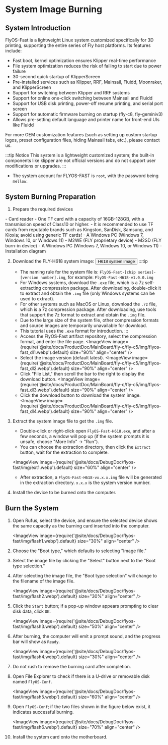 


# System Image Burning

## System Introduction
FlyOS-Fast is a lightweight Linux system customized specifically for 3D printing, supporting the entire series of Fly host platforms. Its features include:

- Fast boot, kernel optimization ensures Klipper real-time performance
- File system optimization reduces the risk of failing to start due to power failure
- 30-second quick startup of KlipperScreen
- Pre-installed services such as Klipper, RRF, Mainsail, Fluidd, Moonraker, and KlipperScreen
- Support for switching between Klipper and RRF systems
- Support for online one-click switching between Mainsail and Fluidd
- Support for USB disk printing, power-off resume printing, and serial port screen
- Support for automatic firmware burning on startup (fly-c8, fly-geminiv3)
- Allows pre-setting default language and printer name for front-end UIs like Fluidd

For more OEM customization features (such as setting up custom startup logos, preset configuration files, hiding Mainsail tabs, etc.), please contact us.

:::tip Notice
This system is a lightweight customized system; the built-in components like klipper are not official versions and do not support user modifications or upgrades.
:::

- The system account for FLYOS-FAST is `root`, with the password being `mellow`.


## System Burning Preparation

1. Prepare the required devices

<Tabs>
    <TabItem value="usb" label="If using a TF card to boot the system, prepare the following devices" default>
        - Card reader
        - One TF card with a capacity of 16GB-128GB, with a transmission speed of Class10 or higher.
        - It is recommended to use TF cards from reputable brands such as Kingston, SanDisk, Samsung, and Kioxia; avoid using generic TF cards!
        - A Windows PC (Windows 7, Windows 10, or Windows 11)
    </TabItem>
    <TabItem value="can" label="If using M2WE to boot the system, prepare the following devices">
        - M2WE (FLY proprietary device)
        - M2SD (FLY burn-in device)
        - A Windows PC (Windows 7, Windows 10, or Windows 11)
        - Installation diagram
            <ImageView image={require('@site/docs/General/fly-os/img/m2sd/m2sd-1.webp').default} size="90%" align="center" />
    </TabItem>
</Tabs>

2. Download the FLY-H618 system image: <Button variant="contained" disableElevation component="a" rel="noopener" href="https://g-ofpa1390.coding.net/public-artifacts/3D-Printers/flyos-fast/packages">H618 system image</Button>
    :::tip
    - The naming rule for the system file is: `FlyOS-Fast-[chip series]-[version number].img`, for example: `FlyOS-Fast-H618-v1.0.0.img`
    - For Windows systems, download the `.exe` file, which is a 7z self-extracting compression package. After downloading, double-click it to extract and obtain the `.img` file (only Windows systems can be used to extract).
    - For other systems such as MacOS or Linux, download the `.7z` file, which is a 7z compression package. After downloading, use tools that support the 7z format to extract and obtain the `.img` file.
    - Due to the large size of the system file, other compression formats and source images are temporarily unavailable for download.
    - This tutorial uses the `.exe` format for introduction.
    :::
    - Access the FlyOS-Fast artifact repository, select the compression format, and enter the file page.
    <ImageView image={require('@site/docs/ProductDoc/MainBoard/fly-c/fly-c5/img/flyos-fast_dl1.webp').default} size="90%" align="center" />
    - Select the image version (default latest).
    <ImageView image={require('@site/docs/ProductDoc/MainBoard/fly-c/fly-c5/img/flyos-fast_dl2.webp').default} size="90%" align="center" />
    - Click "File List," then scroll the bar to the right to display the download button.
    <ImageView image={require('@site/docs/ProductDoc/MainBoard/fly-c/fly-c5/img/flyos-fast_dl3.webp').default} size="90%" align="center" />
    - Click the download button to download the system image.
    <ImageView image={require('@site/docs/ProductDoc/MainBoard/fly-c/fly-c5/img/flyos-fast_dl4.webp').default} size="90%" align="center" />


3. Extract the system image file to get the `.img` file.
    - Double-click or right-click open `FlyOS-Fast-H618.exe`, and after a few seconds, a window will pop up (if the system prompts it is unsafe, choose "More Info" -> "Run").
    - You can choose the extraction directory, then click the `Extract` button, wait for the extraction to complete.
    
    <ImageView image={require('@site/docs/DebugDoc/flyos-fast/img/ext1.webp').default} size="60%" align="center" />

    - After extraction, a `FlyOS-Fast-H618-vx.x.x.img` file will be generated in the extraction directory. `x.x.x` is the system version number.


4. Install the device to be burned onto the computer.


## Burn the System

1. Open Rufus, select the device, and ensure the selected device shows the same capacity as the burning card inserted into the computer.

    <ImageView image={require('@site/docs/DebugDoc/flyos-fast/img/flash1.webp').default} size="30%" align="center" />

2. Choose the "Boot type," which defaults to selecting "Image file."
3. Select the image file by clicking the "Select" button next to the "Boot type selection."
4. After selecting the image file, the "Boot type selection" will change to the filename of the image file.

    <ImageView image={require('@site/docs/DebugDoc/flyos-fast/img/flash2.webp').default} size="30%" align="center" />

5. Click the `Start` button; if a pop-up window appears prompting to clear disk data, click `OK`.

    <ImageView image={require('@site/docs/DebugDoc/flyos-fast/img/flash3.webp').default} size="50%" align="center" />

6. After burning, the computer will emit a prompt sound, and the progress bar will show as `Ready`.

    <ImageView image={require('@site/docs/DebugDoc/flyos-fast/img/flash4.webp').default} size="30%" align="center" />

7. Do not rush to remove the burning card after completion.
8. Open File Explorer to check if there is a U-drive or removable disk named `FlyOS-Conf`.

    <ImageView image={require('@site/docs/DebugDoc/flyos-fast/img/flash5.webp').default} size="60%" align="center" />

9. Open `FlyOS-Conf`; if the two files shown in the figure below exist, it indicates successful burning.

    <ImageView image={require('@site/docs/DebugDoc/flyos-fast/img/flash6.webp').default} size="70%" align="center" />

10. Install the system card onto the motherboard.
